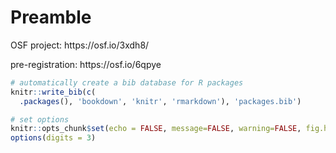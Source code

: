 # Preamble {#preamble}   

OSF project: https://osf.io/3xdh8/   

pre-registration: https://osf.io/6qpye 

```r
# automatically create a bib database for R packages
knitr::write_bib(c(
  .packages(), 'bookdown', 'knitr', 'rmarkdown'), 'packages.bib')

# set options
knitr::opts_chunk$set(echo = FALSE, message=FALSE, warning=FALSE, fig.heith=8,fig.width=8) 
options(digits = 3)
```
